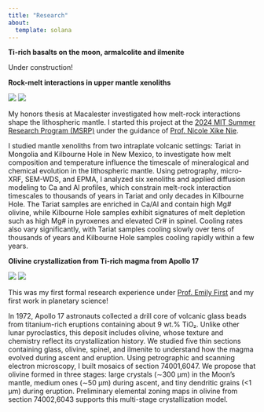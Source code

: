 ```yaml
---
title: "Research"
about: 
  template: solana
---
```


**Ti-rich basalts on the moon, armalcolite and ilmenite**

Under construction!

**Rock-melt interactions in upper mantle xenoliths**

<div class="photo-grid">
  <img src="images/sample.png">
  <img src="images/sem.png">
</div>

My honors thesis at Macalester investigated how melt-rock interactions shape the lithospheric mantle. I started this project at the [2024 MIT Summer Research Program (MSRP)](https://oge.mit.edu/msrp/) under the guidance of [Prof. Nicole Xike Nie](https://eaps.mit.edu/people/faculty/nicole-xike-nie/).

I studied mantle xenoliths from two intraplate volcanic settings: Tariat in Mongolia and Kilbourne Hole in New Mexico, to investigate how melt composition and temperature influence the timescale of mineralogical and chemical evolution in the lithospheric mantle. Using petrography, micro-XRF, SEM-WDS, and EPMA, I analyzed six xenoliths and applied diffusion modeling to Ca and Al profiles, which constrain melt-rock interaction timescales to thousands of years in Tariat and only decades in Kilbourne Hole. The Tariat samples are enriched in Ca/Al and contain high Mg# olivine, while Kilbourne Hole samples exhibit signatures of melt depletion such as high Mg# in pyroxenes and elevated Cr# in spinel. Cooling rates also vary significantly, with Tariat samples cooling slowly over tens of thousands of years and Kilbourne Hole samples cooling rapidly within a few years.

**Olivine crystallization from Ti-rich magma from Apollo 17**

<div class="photo-grid">
  <img src="images/xplorange.png">
  <img src="images/bseorange.png">
</div>

This was my first formal research experience under [Prof. Emily First](https://www.macalester.edu/geology/facultystaff/emily-first/) and my first work in planetary science!

In 1972, Apollo 17 astronauts collected a drill core of volcanic glass beads from titanium-rich eruptions containing about 9 wt.% TiO₂. Unlike other lunar pyroclastics, this deposit includes olivine, whose texture and chemistry reflect its crystallization history. We studied five thin sections containing glass, olivine, spinel, and ilmenite to understand how the magma evolved during ascent and eruption. Using petrographic and scanning electron microscopy, I built mosaics of section 74001,6047. We propose that olivine formed in three stages: large crystals (∼300 µm) in the Moon's mantle, medium ones (∼50 µm) during ascent, and tiny dendritic grains (<1 µm) during eruption. Preliminary elemental zoning maps in olivine from section 74002,6043 supports this multi-stage crystallization model.
